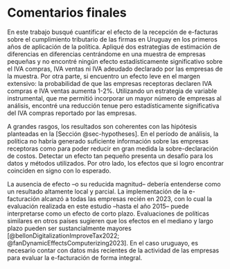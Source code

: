 # Comentarios finales {#sec-closing-remarks}

En este trabajo busqué cuantificar el efecto de la recepción de e-facturas sobre el cumplimiento tributario de las firmas en Uruguay en los primeros años de aplicación de la política. Apliqué dos estrategias de estimación de diferencias en diferencias centrándome en una muestra de empresas pequeñas y no encontré ningún efecto estadísticamente significativo sobre el IVA compras, IVA ventas ni IVA adeudado declarado por las empresas de la muestra. Por otra parte, si encuentro un efecto leve en el margen extensivo: la probabilidad de que las empresas receptoras declaren IVA compras e IVA ventas aumenta 1-2%.  Utilizando un estrategia de variable instrumental, que me permitió incorporar un mayor número de empresas al análisis, encontré una reducción tenue pero estadísticamente significativa del IVA compras reportado por las empresas.

A grandes rasgos, los resultados son coherentes con las hipótesis planteadas en la [Sección @sec-hypotheses]. En el período de análisis, la política no habría generado suficiente información sobre las empresas receptoras como para poder reducir en gran medida la sobre-declaración de costos. Detectar un efecto tan pequeño presenta un desafío para los datos y métodos utilizados. Por otro lado, los efectos que si logro encontrar coinciden en signo con lo esperado.

La ausencia de efecto –o su reducida magnitud– debería entenderse como un resultado altamente local y parcial. La implementación de la e-facturación alcanzó a todas las empresas recién en 2023, con lo cual la evaluación realizada en este estudio –hasta el año 2015– puede interpretarse como un efecto de corto plazo. Evaluaciones de políticas similares en otros países sugieren que los efectos en el mediano y largo plazo pueden ser sustancialmente mayores [@bellonDigitalizationImproveTax2022; @fanDynamicEffectsComputerizing2023]. En el caso uruguayo, es necesario contar con datos más recientes de la actividad de las empresas para evaluar la e-facturación de forma integral.
